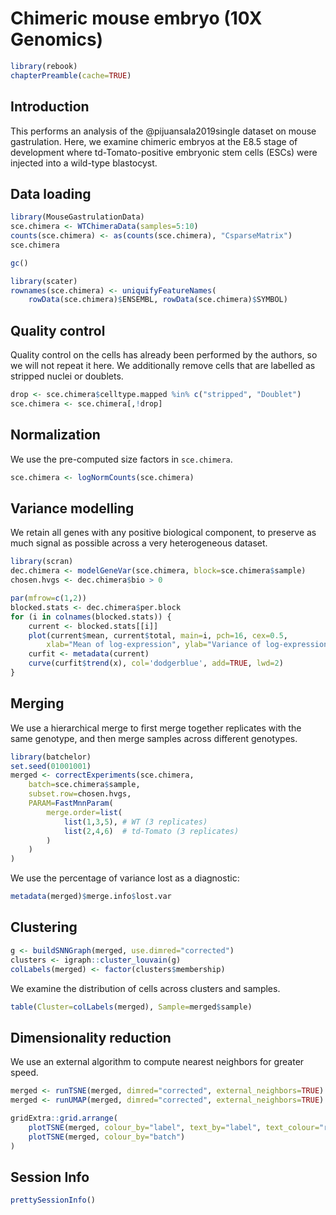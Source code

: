 # Chimeric mouse embryo (10X Genomics)

```r
library(rebook)
chapterPreamble(cache=TRUE)
```

## Introduction

This performs an analysis of the @pijuansala2019single dataset on mouse gastrulation.
Here, we examine chimeric embryos at the E8.5 stage of development 
where td-Tomato-positive embryonic stem cells (ESCs) were injected into a wild-type blastocyst.

## Data loading

```r
library(MouseGastrulationData)
sce.chimera <- WTChimeraData(samples=5:10)
counts(sce.chimera) <- as(counts(sce.chimera), "CsparseMatrix")
sce.chimera
```

```r
gc()
```

```r
library(scater)
rownames(sce.chimera) <- uniquifyFeatureNames(
    rowData(sce.chimera)$ENSEMBL, rowData(sce.chimera)$SYMBOL)
```

## Quality control

Quality control on the cells has already been performed by the authors, so we will not repeat it here.
We additionally remove cells that are labelled as stripped nuclei or doublets.

```r
drop <- sce.chimera$celltype.mapped %in% c("stripped", "Doublet")
sce.chimera <- sce.chimera[,!drop]
```

## Normalization

We use the pre-computed size factors in `sce.chimera`.

```r
sce.chimera <- logNormCounts(sce.chimera)
```

## Variance modelling

We retain all genes with any positive biological component, to preserve as much signal as possible across a very heterogeneous dataset.

```r
library(scran)
dec.chimera <- modelGeneVar(sce.chimera, block=sce.chimera$sample)
chosen.hvgs <- dec.chimera$bio > 0
```

```r
par(mfrow=c(1,2))
blocked.stats <- dec.chimera$per.block
for (i in colnames(blocked.stats)) {
    current <- blocked.stats[[i]]
    plot(current$mean, current$total, main=i, pch=16, cex=0.5,
        xlab="Mean of log-expression", ylab="Variance of log-expression")
    curfit <- metadata(current)
    curve(curfit$trend(x), col='dodgerblue', add=TRUE, lwd=2)
}
```

## Merging

We use a hierarchical merge to first merge together replicates with the same genotype, 
and then merge samples across different genotypes.

```r
library(batchelor)
set.seed(01001001)
merged <- correctExperiments(sce.chimera, 
    batch=sce.chimera$sample, 
    subset.row=chosen.hvgs,
    PARAM=FastMnnParam(
        merge.order=list(
            list(1,3,5), # WT (3 replicates)
            list(2,4,6)  # td-Tomato (3 replicates)
        )
    )
)
```

We use the percentage of variance lost as a diagnostic:

```r
metadata(merged)$merge.info$lost.var
```

## Clustering

```r
g <- buildSNNGraph(merged, use.dimred="corrected")
clusters <- igraph::cluster_louvain(g)
colLabels(merged) <- factor(clusters$membership)
```

We examine the distribution of cells across clusters and samples.

```r
table(Cluster=colLabels(merged), Sample=merged$sample)
```

## Dimensionality reduction

We use an external algorithm to compute nearest neighbors for greater speed.

```r
merged <- runTSNE(merged, dimred="corrected", external_neighbors=TRUE)
merged <- runUMAP(merged, dimred="corrected", external_neighbors=TRUE)
```

```r
gridExtra::grid.arrange(
    plotTSNE(merged, colour_by="label", text_by="label", text_colour="red"),
    plotTSNE(merged, colour_by="batch")
)
```

## Session Info {-}

```r
prettySessionInfo()
```
